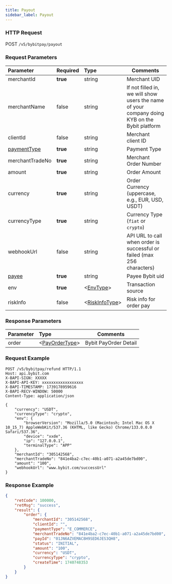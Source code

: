 ```yaml
---
title: Payout
sidebar_label: Payout
---
```

### HTTP Request
POST `/v5/bybitpay/payout`

### Request Parameters
| Parameter | Required | Type | Comments|
|:----- |:-------|:-----|------ |
|merchantId |**true** |string |Merchant UID|
|merchantName |false |string |If not filled in, we will show users the name of your company doing KYB on the Bybit platform|
|clientId |false|string |Merchant client ID|
|[paymentType](data-model/payment-type) |**true**|string |Payment Type|
|merchantTradeNo |**true**|string |Merchant Order Number|
|amount |**true**|string |Order Amount|
|currency |**true**|string |Order Currency (uppercase, e.g., EUR, USD, USDT)|
|currencyType |**true**|string |Currency Type (`fiat` or `crypto`)|
|webhookUrl |false|string |API URL to call when order is successful or failed (max 256 characters)|
|[payee](data-model/payee) |**true**|string |Payee Bybit uid|
|env |**true**|&lt;[EnvType](data-model/env)&gt; |Transaction source|
|riskInfo |false|&lt;[RiskInfoType](data-model/risk-info)&gt; |Risk info for order pay|

### Response Parameters
| Parameter | Type | Comments|
|:----- |:-----|----- |
|order |&lt;[PayOrderType](data-model/pay-order)&gt; |Bybit PayOrder Detail|

### Request Example

```http
POST /v5/bybitpay/refund HTTP/1.1
Host: api.bybit.com
X-BAPI-SIGN: XXXXX
X-BAPI-API-KEY: xxxxxxxxxxxxxxxxxx
X-BAPI-TIMESTAMP: 1739178959616
X-BAPI-RECV-WINDOW: 50000
Content-Type: application/json

{
    "currency": "USDT",
    "currencyType": "crypto",
    "env": {
        "browserVersion": "Mozilla/5.0 (Macintosh; Intel Mac OS X 10_15_7) AppleWebKit/537.36 (KHTML, like Gecko) Chrome/133.0.0.0 Safari/537.36",
        "device": "xxde",
        "ip": "127.0.0.1",
        "terminalType": "APP"
    }, 
    "merchantId": "305142568",
    "merchantTradeNo": "841e4ba2-c7ec-40b1-a071-a2a45de7bd00",
    "amount": "100",
    "webhookUrl": "www.bybit.com/successUrl"
}
```

### Response Example

```json
{
    "retCode": 100000,
    "retMsg": "success",
    "result": {
        "order": {
            "merchantId": "305142568",
            "clientId": "",
            "paymentType": "E_COMMERCE",
            "merchantTradeNo": "841e4ba2-c7ec-40b1-a071-a2a45de7bd00",
            "payId": "01JN6AZVEMAC8H9SED6JES3QH8",
            "status": "INITIAL",
            "amount": "100",
            "currency": "USDT",
            "currencyType": "crypto",
            "createTime": 1740748353
        }
    }
}
```
